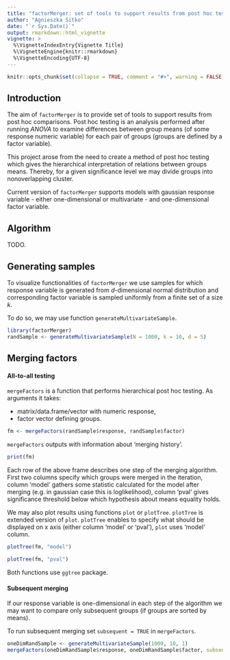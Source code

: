 ```yaml
---
title: "factorMerger: set of tools to support results from post hoc testing"
author: "Agnieszka Sitko"
date: "`r Sys.Date()`"
output: rmarkdown::html_vignette
vignette: >
  %\VignetteIndexEntry{Vignette Title}
  %\VignetteEngine{knitr::rmarkdown}
  %\VignetteEncoding{UTF-8}
---
```


```r
knitr::opts_chunk$set(collapse = TRUE, comment = "#>", warning = FALSE, message = FALSE)
```

## Introduction

The aim of `factorMerger` is to provide set of tools to support results from post hoc comparisons. Post hoc testing is an analysis performed after running *ANOVA* to examine differences between group means (of some response numeric variable) for each pair of groups (groups are defined by a factor variable).

This project arose from the need to create a method of post hoc testing which gives the hierarchical interpretation of relations between groups means. Thereby, for a given significance level we may divide groups into nonoverlapping cluster. 

Current version of `factorMerger` supports models with gaussian response variable - either one-dimensional or multivariate - and one-dimensional factor variable.

## Algorithm

TODO.

## Generating samples 

To visualize functionalities of `factorMerger` we use samples for which response variable is generated from $d$-dimensional normal distribution and corresponding factor variable is sampled uniformly from a finite set of a size $k$. 

To do so, we may use function `generateMultivariateSample`.

```r
library(factorMerger) 
randSample <- generateMultivariateSample(N = 1000, k = 10, d = 5)
```

## Merging factors

#### All-to-all testing

`mergeFactors` is a function that performs hierarchical post hoc testing. As arguments it takes:

 - matrix/data.frame/vector with numeric response,
 - factor vector defining groups.

```r
fm <- mergeFactors(randSample$response, randSample$factor)
```

`mergeFactors` outputs with information about 'merging history'.

```r
print(fm)
```

Each row of the above frame describes one step of the merging algorithm. First two columns specify which groups were merged in the iteration, column 'model' gathers some statistic calculated for the model after merging (e.g. in gaussian case this is loglikelihood), column 'pval' gives significance threshold below which hypothesis about means equality holds.

We may also plot results using functions `plot` or `plotTree`. `plotTree` is extended version of `plot`. `plotTree` enables to specify what should be displayed on x axis (either column 'model' or 'pval'), `plot` uses 'model' column.

```r
plotTree(fm, "model")
```

```r
plotTree(fm, "pval")
```

Both functions use `ggtree` package.

#### Subsequent merging

If our response variable is one-dimensional in each step of the algorithm we may want to compare only subsequent groups (if groups are sorted by means). 

To run subsequent merging set `subsequent = TRUE` in `mergeFactors`.

```r
oneDimRandSample <- generateMultivariateSample(1000, 10, 1)
mergeFactors(oneDimRandSample$response, oneDimRandSample$factor, subsequent = TRUE)
```

